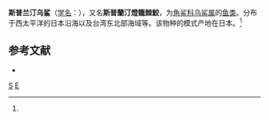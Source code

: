 {{Speciesbox 
| genus = Etmopterus
| species = splendidus
| authority = (Yano, 1988)<ref name='id5210'>{{cite web| url =http://www.bioinfo.cn/db05/BjdwSpecies.php?action=view&id=5210| title =斯普兰汀乌鲨| work =《中国动物物种编目数据库》| publisher =中国科学院微生物研究所| author =中国科学院动物研究所| accessdate =2009-04-11| deadurl =yes| archiveurl =https://web.archive.org/web/20160305072905/http://www.bioinfo.cn/db05/BjdwSpecies.php?action=view&id=5210| archivedate =2016-03-05}}</ref>
}}

'''斯普兰汀乌鲨'''（[[学名|学名]]：{{lang|la|''Etmopterus splendidus''}}），又名'''斯普蘭汀燈籠棘鮫'''，为[[角鲨科|角鲨科]][[乌鲨属|乌鲨属]]的[[鱼类|鱼类]]。分布于西太平洋的日本沿海以及台湾东北部海域等。该物种的模式产地在日本。<ref name='id5210'/>

== 参考文献 ==
{{reflist}}
* {{TaiBNET| zh=斯普蘭汀燈籠棘鮫 | id=383212 | binomial=Etmopterus splendidus | authority=Yano, 1988 | var= | accessdate=2013-01-24}}
{{Taxonbar|from=Q1038834}}

[[Category:乌鲨属|S]]
[[Category:1988年描述的鱼类|E]]